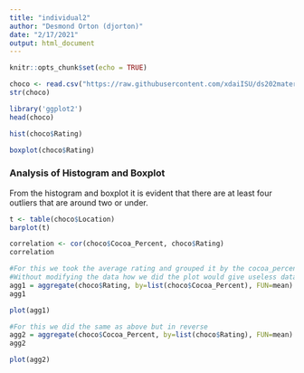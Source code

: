 ```yaml
---
title: "individual2"
author: "Desmond Orton (djorton)"
date: "2/17/2021"
output: html_document
---
```


```r
knitr::opts_chunk$set(echo = TRUE)
```

```r
choco <- read.csv("https://raw.githubusercontent.com/xdaiISU/ds202materials/master/hwlabs/data/choco.csv") 
str(choco) 
```

```r
library('ggplot2')
head(choco)
```
```r
hist(choco$Rating)
```
```r
boxplot(choco$Rating)
```

<h3> Analysis of Histogram and Boxplot </h3>
<p>From the histogram and boxplot it is evident that there are at least four outliers that are around two or under.</p>


```r
t <- table(choco$Location)
barplot(t)
```

```r
correlation <- cor(choco$Cocoa_Percent, choco$Rating)
correlation

#For this we took the average rating and grouped it by the cocoa_percent
#Without modifying the data how we did the plot would give useless data of dots in lines.
agg1 = aggregate(choco$Rating, by=list(choco$Cocoa_Percent), FUN=mean)
agg1

plot(agg1)

#For this we did the same as above but in reverse
agg2 = aggregate(choco$Cocoa_Percent, by=list(choco$Rating), FUN=mean)
agg2

plot(agg2)
``` 
